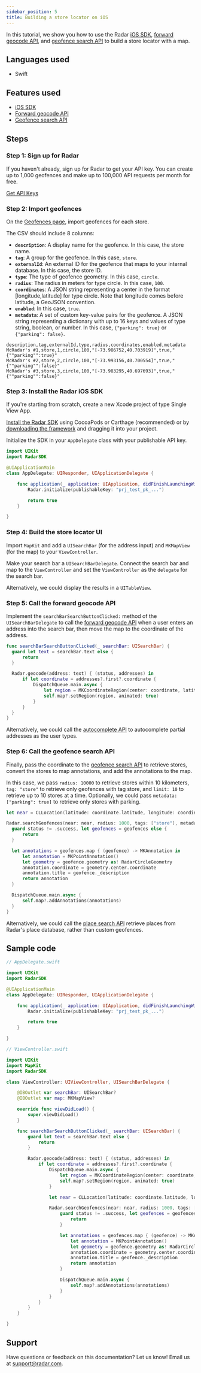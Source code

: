 ```yaml
---
sidebar_position: 5
title: Building a store locator on iOS
---
```


In this tutorial, we show you how to use the Radar [iOS SDK](/sdk), [forward geocode API](/api#forward-geocode), and [geofence search API](/api#search-geofences) to build a store locator with a map.

## Languages used

- Swift

## Features used

- [iOS SDK](/sdk/ios)
- [Forward geocode API](/api#autocomplete)
- [Geofence search API](/api#autocomplete)

## Steps

### Step 1: Sign up for Radar

If you haven't already, sign up for Radar to get your API key. You can create up to 1,000 geofences and make up to 100,000 API requests per month for free.

<a className="btn btn-large btn-primary" href="https://radar.com/signup">Get API Keys</a>

### Step 2: Import geofences

On the [Geofences page](https://radar.com/dashboard), import geofences for each store.

The CSV should include 8 columns:

- **`description`**: A display name for the geofence. In this case, the store name.
- **`tag`**: A group for the geofence. In this case, `store`.
- **`externalId`**: An external ID for the geofence that maps to your internal database. In this case, the store ID.
- **`type`**: The type of geofence geometry. In this case, `circle`.
- **`radius`**: The radius in meters for type circle. In this case, `100`.
- **`coordinates`**: A JSON string representing a center in the format [longitude,latitude] for type circle. Note that longitude comes before latitude, a GeoJSON convention.
- **`enabled`**: In this case, `true`.
- **`metadata`**: A set of custom key-value pairs for the geofence. A JSON string representing a dictionary with up to 16 keys and values of type string, boolean, or number. In this case, `{"parking": true}` or `{"parking": false}`.

```csv
description,tag,externalId,type,radius,coordinates,enabled,metadata
McRadar's #1,store,1,circle,100,"[-73.986752,40.703919]",true,"{""parking"":true}"
McRadar's #2,store,2,circle,100,"[-73.993156,40.700554]",true,"{""parking"":false}"
McRadar's #3,store,3,circle,100,"[-73.983295,40.697693]",true,"{""parking"":false}"
```

### Step 3: Install the Radar iOS SDK

If you're starting from scratch, create a new Xcode project of type Single View App.

[Install the Radar SDK](/sdk) using CocoaPods or Carthage (recommended) or by [downloading the framework](https://github.com/radarlabs/radar-sdk-ios/releases) and dragging it into your project.

Initialize the SDK in your `AppDelegate` class with your publishable API key.

```swift
import UIKit
import RadarSDK

@UIApplicationMain
class AppDelegate: UIResponder, UIApplicationDelegate {

    func application(_ application: UIApplication, didFinishLaunchingWithOptions launchOptions: [UIApplication.LaunchOptionsKey: Any]?) -> Bool {
        Radar.initialize(publishableKey: "prj_test_pk_...")

        return true
    }

}
```

### Step 4: Build the store locator UI

Import `MapKit` and add a `UISearchBar` (for the address input) and `MKMapView` (for the map) to your `ViewController`.

Make your search bar a `UISearchBarDelegate`. Connect the search bar and map to the `ViewController` and set the `ViewController` as the `delegate` for the search bar.

Alternatively, we could display the results in a `UITableView`.

### Step 5: Call the forward geocode API

Implement the `searchBarSearchButtonClicked:` method of the `UISearchBarDelegate` to call the [forward geocode API](/api#forward-geocode) when a user enters an address into the search bar, then move the map to the coordinate of the address.

```swift
func searchBarSearchButtonClicked(_ searchBar: UISearchBar) {
  guard let text = searchBar.text else {
      return
  }

  Radar.geocode(address: text) { (status, addresses) in
      if let coordinate = addresses?.first?.coordinate {
          DispatchQueue.main.async {
              let region = MKCoordinateRegion(center: coordinate, latitudinalMeters: 10000, longitudinalMeters: 10000)
              self.map?.setRegion(region, animated: true)
          }
      }
  }
}
```

Alternatively, we could call the [autocomplete API](/api#autocomplete) to autocomplete partial addresses as the user types.

### Step 6: Call the geofence search API

Finally, pass the coordinate to the [geofence search API](/api#search-geofences) to retrieve stores, convert the stores to map annotations, and add the annotations to the map.

In this case, we pass `radius: 10000` to retrieve stores within 10 kilometers, `tag: "store"` to retrieve only geofences with tag store, and `limit: 10` to retrieve up to 10 stores at a time. Optionally, we could pass `metadata: ["parking": true]` to retrieve only stores with parking.

```swift
let near = CLLocation(latitude: coordinate.latitude, longitude: coordinate.longitude)

Radar.searchGeofences(near: near, radius: 1000, tags: ["store"], metadata: nil, limit: 10) { (status, location, geofences) in
  guard status != .success, let geofences = geofences else {
      return
  }

  let annotations = geofences.map { (geofence) -> MKAnnotation in
      let annotation = MKPointAnnotation()
      let geometry = geofence.geometry as! RadarCircleGeometry
      annotation.coordinate = geometry.center.coordinate
      annotation.title = geofence._description
      return annotation
  }

  DispatchQueue.main.async {
      self.map?.addAnnotations(annotations)
  }
}
```

Alternatively, we could call the [place search API](/api#search-places) retrieve places from Radar's place database, rather than custom geofences.

## Sample code

```swift
// AppDelegate.swift

import UIKit
import RadarSDK

@UIApplicationMain
class AppDelegate: UIResponder, UIApplicationDelegate {

    func application(_ application: UIApplication, didFinishLaunchingWithOptions launchOptions: [UIApplication.LaunchOptionsKey: Any]?) -> Bool {
        Radar.initialize(publishableKey: "prj_test_pk_...")

        return true
    }

}

// ViewController.swift

import UIKit
import MapKit
import RadarSDK

class ViewController: UIViewController, UISearchBarDelegate {

    @IBOutlet var searchBar: UISearchBar?
    @IBOutlet var map: MKMapView?

    override func viewDidLoad() {
        super.viewDidLoad()
    }

    func searchBarSearchButtonClicked(_ searchBar: UISearchBar) {
        guard let text = searchBar.text else {
            return
        }

        Radar.geocode(address: text) { (status, addresses) in
            if let coordinate = addresses?.first?.coordinate {
                DispatchQueue.main.async {
                    let region = MKCoordinateRegion(center: coordinate, latitudinalMeters: 1000, longitudinalMeters: 1000)
                    self.map?.setRegion(region, animated: true)
                }

                let near = CLLocation(latitude: coordinate.latitude, longitude: coordinate.longitude)

                Radar.searchGeofences(near: near, radius: 1000, tags: ["store"], metadata: nil, limit: 10) { (status, location, geofences) in
                    guard status != .success, let geofences = geofences else {
                        return
                    }

                    let annotations = geofences.map { (geofence) -> MKAnnotation in
                        let annotation = MKPointAnnotation()
                        let geometry = geofence.geometry as! RadarCircleGeometry
                        annotation.coordinate = geometry.center.coordinate
                        annotation.title = geofence._description
                        return annotation
                    }

                    DispatchQueue.main.async {
                        self.map?.addAnnotations(annotations)
                    }
                }
            }
        }
    }

}
```

## Support

Have questions or feedback on this documentation? Let us know! Email us at [support@radar.com](mailto:support@radar.com).
